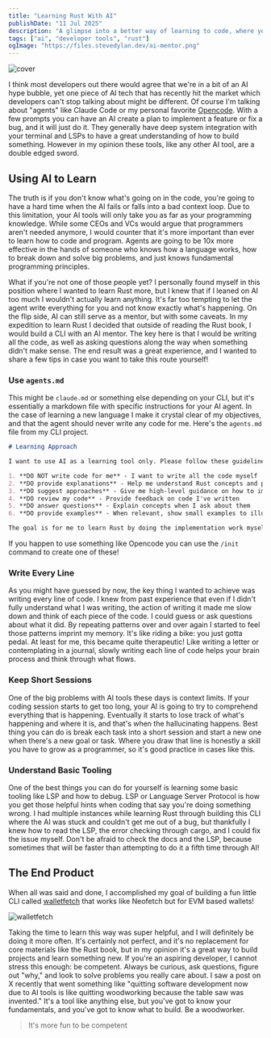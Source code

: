 ```yaml
---
title: "Learning Rust With AI"
publishDate: "11 Jul 2025"
description: "A glimpse into a better way of learning to code, where you put the LLM in the backseat while you drive"
tags: ["ai", "developer tools", "rust"]
ogImage: "https://files.stevedylan.dev/ai-mentor.png"
---
```


![cover](https://files.stevedylan.dev/ai-mentor.png)

I think most developers out there would agree that we're in a bit of an AI hype bubble, yet one piece of AI tech that has recently hit the market which developers can't stop talking about might be different. Of course I'm talking about "agents" like Claude Code or my personal favorite [Opencode](https://opencode.ai). With a few prompts you can have an AI create a plan to implement a feature or fix a bug, and it will just do it. They generally have deep system integration with your terminal and LSPs to have a great understanding of how to build something. However in my opinion these tools, like any other AI tool, are a double edged sword.

## Using AI to Learn

The truth is if you don't know what's going on in the code, you're going to have a hard time when the AI fails or falls into a bad context loop. Due to this limitation, your AI tools will only take you as far as your programming knowledge. While some CEOs and VCs would argue that programmers aren't needed anymore, I would counter that it's more important than ever to learn how to code and program. Agents are going to be 10x more effective in the hands of someone who knows how a language works, how to break down and solve big problems, and just knows fundamental programming principles.

What if you're not one of those people yet? I personally found myself in this position where I wanted to learn Rust more, but I knew that if I leaned on AI too much I wouldn't actually learn anything. It's far too tempting to let the agent write everything for you and not know exactly what's happening. On the flip side, AI can still serve as a mentor, but with some caveats. In my expedition to learn Rust I decided that outside of reading the Rust book, I would build a CLI with an AI mentor. The key here is that I would be writing all the code, as well as asking questions along the way when something didn't make sense. The end result was a great experience, and I wanted to share a few tips in case you want to take this route yourself!

### Use `agents.md`

This might be `claude.md` or something else depending on your CLI, but it's essentially a markdown file with specific instructions for your AI agent. In the case of learning a new language I make it crystal clear of my objectives, and that the agent should never write any code for me. Here's the `agents.md` file from my CLI project.

```markdown
# Learning Approach

I want to use AI as a learning tool only. Please follow these guidelines:

1. **DO NOT write code for me** - I want to write all the code myself
2. **DO provide explanations** - Help me understand Rust concepts and patterns
3. **DO suggest approaches** - Give me high-level guidance on how to implement features
4. **DO review my code** - Provide feedback on code I've written
5. **DO answer questions** - Explain concepts when I ask about them
6. **DO provide examples** - When relevant, show small examples to illustrate concepts

The goal is for me to learn Rust by doing the implementation work myself, with AI serving as a guide and mentor rather than doing the work for me.
```

If you happen to use something like Opencode you can use the `/init` command to create one of these!

### Write Every Line

As you might have guessed by now, the key thing I wanted to achieve was writing every line of code. I knew from past experience that even if I didn't fully understand what I was writing, the action of writing it made me slow down and think of each piece of the code. I could guess or ask questions about what it did. By repeating patterns over and over again I started to feel those patterns imprint my memory. It's like riding a bike: you just gotta pedal. At least for me, this became quite therapeutic! Like writing a letter or contemplating in a journal, slowly writing each line of code helps your brain process and think through what flows.

### Keep Short Sessions

One of the big problems with AI tools these days is context limits. If your coding session starts to get too long, your AI is going to try to comprehend everything that is happening. Eventually it starts to lose track of what's happening and where it is, and that's when the hallucinating happens. Best thing you can do is break each task into a short session and start a new one when there's a new goal or task. Where you draw that line is honestly a skill you have to grow as a programmer, so it's good practice in cases like this.

### Understand Basic Tooling

One of the best things you can do for yourself is learning some basic tooling like LSP and how to debug. LSP or Language Server Protocol is how you get those helpful hints when coding that say you're doing something wrong. I had multiple instances while learning Rust through building this CLI where the AI was stuck and couldn't get me out of a bug, but thankfully I knew how to read the LSP, the error checking through cargo, and I could fix the issue myself. Don't be afraid to check the docs and the LSP, because sometimes that will be faster than attempting to do it a fifth time through AI!

## The End Product

When all was said and done, I accomplished my goal of building a fun little CLI called [walletfetch](https://github.com/stevedylandev/walletfetch) that works like Neofetch but for EVM based wallets!

![walletfetch](https://files.stevedylan.dev/walletfetch.png)

Taking the time to learn this way was super helpful, and I will definitely be doing it more often. It's certainly not perfect, and it's no replacement for core materials like the Rust book, but in my opinion it's a great way to build projects and learn something new. If you're an aspiring developer, I cannot stress this enough: be competent. Always be curious, ask questions, figure out "why," and look to solve problems you really care about. I saw a post on X recently that went something like "quitting software development now due to AI tools is like quitting woodworking because the table saw was invented." It's a tool like anything else, but you've got to know your fundamentals, and you've got to know what to build. Be a woodworker.

> It's more fun to be competent
